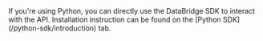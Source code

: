 <Note>
If you're using Python, you can directly use the DataBridge SDK to interact with the API. Installation instruction can be found on the [Python SDK](/python-sdk/introduction) tab.
</Note>